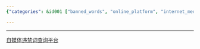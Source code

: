 ```yaml
---
{"categories": &id001 ["banned_words", "online_platform", "internet_media", "querying_and_updating", "tutorial", "content_moderation", "word_filtering"], "category": "Platform Tutorials", "date": "2022-10-12 06:47:37", "description": "The article presents an online platform that allows users to check and modify the list of banned words in internet media. The platform's tutorial link is also provided.", "tags": *id001, "title": "自媒体违禁词获取平台 在线更新违禁词语 censored word online query with latest update"}

---
```


------

[自媒体违禁词查询平台](https://zhuanlan.zhihu.com/p/518650680)


